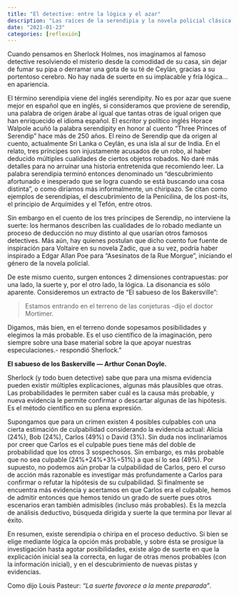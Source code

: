 ```yaml
---
title: "El detective: entre la lógica y el azar"
description: "Las raíces de la serendipia y la novela policial clásica en un cuento persa"
date: "2021-01-23"
categories: [reflexión]
---
```


Cuando pensamos en Sherlock Holmes, nos imaginamos al famoso detective resolviendo el misterio desde la comodidad de su casa, sin dejar de fumar su pipa o derramar una gota de su té de Ceylán, gracias a su portentoso cerebro. No hay nada de suerte en su implacable y fría lógica… en apariencia.

El término serendipia viene del inglés serendipity. No es por azar que suene mejor en español que en inglés, si consideramos que proviene de serendip, una palabra de origen árabe al igual que tantas otras de igual origen que han enriquecido el idioma español. El escritor y político inglés Horace Walpole acuñó la palabra serendipity en honor al cuento “Three Princes of Serendip” hace más de 250 años. El reino de Serendip que da origen al cuento, actualmente Sri Lanka o Ceylán, es una isla al sur de India. En el relato, tres príncipes son injustamente acusados de un robo, al haber deducido múltiples cualidades de ciertos objetos robados. No daré más detalles para no arruinar una historia entretenida que recomiendo leer. La palabra serendipia terminó entonces denominado un “descubrimiento afortunado e inesperado que se logra cuando se está buscando una cosa distinta”, o como diríamos más informalmente, un chiripazo. Se citan como ejemplos de serendipias, el descubrimiento de la Penicilina, de los post-its, el principio de Arquímides y el Tefón, entre otros.

Sin embargo en el cuento de los tres príncipes de Serendip, no interviene la suerte: los hermanos describen las cualidades de lo robado mediante un proceso de deducción no muy distinto al que usarían otros famosos detectives. Más aún, hay quienes postulan que dicho cuento fue fuente de inspiración para Voltaire en su novela Zadic, que a su vez, podría haber inspirado a Edgar Allan Poe para “Asesinatos de la Rue Morgue”, iniciando el género de la novela policial.

De este mismo cuento, surgen entonces 2 dimensiones contrapuestas: por una lado, la suerte y, por el otro lado, la lógica. La disonancia es sólo aparente. Consideremos un extracto de “El sabueso de los Bakersville”:

> Estamos entrando en el terreno de las conjeturas -dijo el doctor Mortimer.

  Digamos, más bien, en el terreno donde sopesamos posibilidades y elegimos la más probable. Es el uso científico de la imaginación, pero siempre sobre una base material sobre la que apoyar nuestras especulaciones.- respondió Sherlock.”

  **El sabueso de los Baskerville — Arthur Conan Doyle.**

Sherlock (y todo buen detective) sabe que para una misma evidencia pueden existir múltiples explicaciones, algunas más plausibles que otras. Las probabilidades le permiten saber cuál es la causa más probable, y nueva evidencia le permite confirmar o descartar algunas de las hipótesis. Es el método científico en su plena expresión.

Supongamos que para un crimen existen 4 posibles culpables con una cierta estimación de culpabilidad considerando la evidencia actual: Alicia (24%), Bob (24%), Carlos (49%) o David (3%). Sin duda nos inclinaríamos por creer que Carlos es el culpable pues tiene más del doble de probabilidad que los otros 3 sospechosos. Sin embargo, es más probable que no sea culpable (24%+24%+3%=51%) a que sí lo sea (49%). Por supuesto, no podemos aún probar la culpabilidad de Carlos, pero el curso de acción más razonable es investigar más profundamente a Carlos para confirmar o refutar la hipótesis de su culpabilidad. Si finalmente se encuentra más evidencia y acertamos en que Carlos era el culpable, hemos de admitir entonces que hemos tenido un grado de suerte pues otros escenarios eran también admisibles (incluso más probables). Es la mezcla de análisis deductivo, búsqueda dirigida y suerte la que termina por llevar al éxito.

En resumen, existe serendipia o chiripa en el proceso deductivo. Si bien se elige mediante lógica la opción más probable, y sobre ésta se prosigue la investigación hasta agotar posibilidades, existe algo de suerte en que la explicación inicial sea la correcta, en lugar de otras menos probables (con la información inicial), y en el descubrimiento de nuevas pistas y evidencias.

Como dijo Louis Pasteur: _"La suerte favorece a la mente preparada"_.
